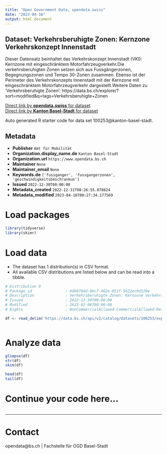 ```yaml
---
title: "Open Government Data, opendata.swiss"
date: "2023-04-16"
output: html_document
---
```


## Dataset: Verkehrsberuhigte Zonen: Kernzone Verkehrskonzept Innenstadt

Dieser Datensatz beinhaltet das Verkehrskonzept Innenstadt (VKI): Kernzone mit eingeschränktem Motorfahrzeugverkehr.Die verkehrsberuhigten Zonen setzen sich aus Fussgängerzonen, Begegnungszonen und Tempo 30-Zonen zusammen. Ebenso ist der Perimeter des Verkehrskonzepts Innenstadt mit der Kernzone mit eingeschränktem Motorfahrzeugverkehr dargestellt.Weitere Daten zu 'Verkehrsberuhigte Zonen': https://data.bs.ch/explore/?sort=modified&q=tags=Verkehrsberuhigte+Zonen

[Direct link by **opendata.swiss** for dataset](https://opendata.swiss/de/dataset/verkehrsberuhigte-zonen-kernzone-verkehrskonzept-innenstadt)<br>
[Direct link by **Kanton Basel-Stadt** for dataset](https://data.bs.ch/explore/dataset/100253/)

Auto generated R starter code for data set 100253@kanton-basel-stadt.

## Metadata

- **Publisher** `Amt für Mobilität`
- **Organization.display_name.de** `Kanton Basel-Stadt`
- **Organization.url** `https://www.opendata.bs.ch`
- **Maintainer** `None`
- **Maintainer_email** `None`
- **Keywords.de** `['fussganger', 'fussgangerzonen', 'geschwindigkeitsbeschrankun']`
- **Issued** `2022-12-30T00:00:00`
- **Metadata_created** `2022-12-31T00:26:55.078624`
- **Metadata_modified** `2023-04-16T00:27:34.177569`


# Load packages

```r

library(tidyverse)
library(skimr)

```

# Load data

-   The dataset has 1 distribution(s) in CSV format.
-   All available CSV distributions are listed below and can be read into a tibble.

```r

# Distribution 0
# Package_id               : 0db970dd-0bc7-402e-951f-5622ec9d120e
# Description              : Verkehrsberuhigte Zonen: Kernzone Verkehrskonzept Innenstadt (csv)
# Issued                   : 2022-12-30T00:00:00
# Modified                 : 2023-02-06T00:00:00
# Rights                   : NonCommercialAllowed-CommercialAllowed-ReferenceRequired

df <- read_delim('https://data.bs.ch/api/v2/catalog/datasets/100253/exports/csv')



```

# Analyze data

```r

glimpse(df)
str(df)
skim(df)

head(df)
tail(df)

```

# Continue your code here...

```r

```

------------------------------------------------------------------------

# Contact

opendata@bs.ch | Fachstelle für OGD Basel-Stadt
